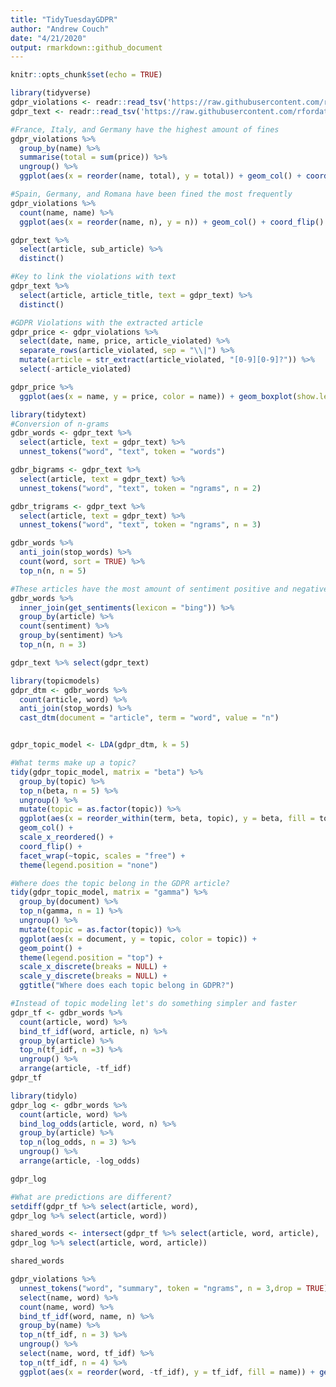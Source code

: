 ```yaml
---
title: "TidyTuesdayGDPR"
author: "Andrew Couch"
date: "4/21/2020"
output: rmarkdown::github_document
---
```


```r
knitr::opts_chunk$set(echo = TRUE)
```

```r
library(tidyverse)
gdpr_violations <- readr::read_tsv('https://raw.githubusercontent.com/rfordatascience/tidytuesday/master/data/2020/2020-04-21/gdpr_violations.tsv')
gdpr_text <- readr::read_tsv('https://raw.githubusercontent.com/rfordatascience/tidytuesday/master/data/2020/2020-04-21/gdpr_text.tsv')
```

```r
#France, Italy, and Germany have the highest amount of fines
gdpr_violations %>% 
  group_by(name) %>% 
  summarise(total = sum(price)) %>% 
  ungroup() %>% 
  ggplot(aes(x = reorder(name, total), y = total)) + geom_col() + coord_flip()
```


```r
#Spain, Germany, and Romana have been fined the most frequently 
gdpr_violations %>% 
  count(name, name) %>%  
  ggplot(aes(x = reorder(name, n), y = n)) + geom_col() + coord_flip()
```

```r
gdpr_text %>% 
  select(article, sub_article) %>% 
  distinct()
```

```r
#Key to link the violations with text
gdpr_text %>% 
  select(article, article_title, text = gdpr_text) %>% 
  distinct()
```



```r
#GDPR Violations with the extracted article
gdpr_price <- gdpr_violations %>% 
  select(date, name, price, article_violated) %>% 
  separate_rows(article_violated, sep = "\\|") %>% 
  mutate(article = str_extract(article_violated, "[0-9][0-9]?")) %>% 
  select(-article_violated)
```


```r
gdpr_price %>% 
  ggplot(aes(x = name, y = price, color = name)) + geom_boxplot(show.legend = FALSE) + geom_jitter(alpha = .1, show.legend = FALSE) + coord_flip() + scale_y_log10()
```



```r
library(tidytext)
#Conversion of n-grams
gdbr_words <- gdpr_text %>% 
  select(article, text = gdpr_text) %>% 
  unnest_tokens("word", "text", token = "words")

gdbr_bigrams <- gdpr_text %>% 
  select(article, text = gdpr_text) %>% 
  unnest_tokens("word", "text", token = "ngrams", n = 2)

gdbr_trigrams <- gdpr_text %>% 
  select(article, text = gdpr_text) %>% 
  unnest_tokens("word", "text", token = "ngrams", n = 3)
```




```r
gdbr_words %>% 
  anti_join(stop_words) %>% 
  count(word, sort = TRUE) %>% 
  top_n(n, n = 5) 
```


```r
#These articles have the most amount of sentiment positive and negative
gdbr_words %>% 
  inner_join(get_sentiments(lexicon = "bing")) %>% 
  group_by(article) %>% 
  count(sentiment) %>% 
  group_by(sentiment) %>% 
  top_n(n, n = 3)
```




```r
gdpr_text %>% select(gdpr_text)
```


```r
library(topicmodels)
gdpr_dtm <- gdbr_words %>% 
  count(article, word) %>% 
  anti_join(stop_words) %>% 
  cast_dtm(document = "article", term = "word", value = "n")


gdpr_topic_model <- LDA(gdpr_dtm, k = 5)
```


```r
#What terms make up a topic?
tidy(gdpr_topic_model, matrix = "beta") %>% 
  group_by(topic) %>% 
  top_n(beta, n = 5) %>% 
  ungroup() %>% 
  mutate(topic = as.factor(topic)) %>% 
  ggplot(aes(x = reorder_within(term, beta, topic), y = beta, fill = topic)) + 
  geom_col() + 
  scale_x_reordered() + 
  coord_flip() + 
  facet_wrap(~topic, scales = "free") + 
  theme(legend.position = "none")
```


```r
#Where does the topic belong in the GDPR article? 
tidy(gdpr_topic_model, matrix = "gamma") %>% 
  group_by(document) %>% 
  top_n(gamma, n = 1) %>% 
  ungroup() %>% 
  mutate(topic = as.factor(topic)) %>% 
  ggplot(aes(x = document, y = topic, color = topic)) + 
  geom_point() + 
  theme(legend.position = "top") +
  scale_x_discrete(breaks = NULL) + 
  scale_y_discrete(breaks = NULL) + 
  ggtitle("Where does each topic belong in GDPR?")

```


```r
#Instead of topic modeling let's do something simpler and faster 
gdpr_tf <- gdbr_words %>% 
  count(article, word) %>% 
  bind_tf_idf(word, article, n) %>% 
  group_by(article) %>% 
  top_n(tf_idf, n =3) %>% 
  ungroup() %>% 
  arrange(article, -tf_idf)
gdpr_tf
```


```r
library(tidylo)
gdpr_log <- gdbr_words %>% 
  count(article, word) %>% 
  bind_log_odds(article, word, n) %>% 
  group_by(article) %>% 
  top_n(log_odds, n = 3) %>% 
  ungroup() %>% 
  arrange(article, -log_odds)

gdpr_log
```



```r
#What are predictions are different? 
setdiff(gdpr_tf %>% select(article, word),
gdpr_log %>% select(article, word))

```


```r

shared_words <- intersect(gdpr_tf %>% select(article, word, article),
gdpr_log %>% select(article, word, article)) 

shared_words
```




```r
gdpr_violations %>% 
  unnest_tokens("word", "summary", token = "ngrams", n = 3,drop = TRUE) %>% 
  select(name, word) %>% 
  count(name, word) %>% 
  bind_tf_idf(word, name, n) %>% 
  group_by(name) %>% 
  top_n(tf_idf, n = 3) %>% 
  ungroup() %>% 
  select(name, word, tf_idf) %>% 
  top_n(tf_idf, n = 4) %>% 
  ggplot(aes(x = reorder(word, -tf_idf), y = tf_idf, fill = name)) + geom_col() + theme(legend.position = "top", axis.text.x = element_text(angle = 45, hjust = 1))
```


















